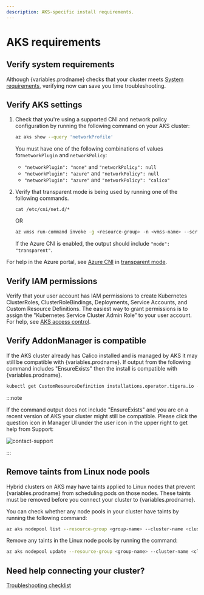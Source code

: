 ```yaml
---
description: AKS-specific install requirements.
---
```



# AKS requirements

## Verify system requirements

Although {variables.prodname} checks that your cluster meets [System requirements](system-requirements.mdx), verifying now can save you time troubleshooting.

## Verify AKS settings

1. Check that you're using a supported CNI and network policy configuration by running the following command on your AKS cluster:

   ```bash
   az aks show --query 'networkProfile'
   ```

   You must have one of the following combinations of values for`networkPlugin` and `networkPolicy`:

   - `"networkPlugin": "none"` and `"networkPolicy": null`
   - `"networkPlugin": "azure"` and `"networkPolicy": null`
   - `"networkPlugin": "azure"` and `"networkPolicy": "calico"`

1. Verify that transparent mode is being used by running one of the following commands.

   `cat /etc/cni/net.d/*`

   OR

   ```bash
   az vmss run-command invoke -g <resource-group> -n <vmss-name> --scripts "cat /etc/cni/net.d/*" --command-id RunShellScript --instance-id 0 --query 'value[0].message'
   ```

   If the Azure CNI is enabled, the output should include `"mode": "transparent"`.

For help in the Azure portal, see [Azure CNI](https://docs.microsoft.com/en-us/azure/aks/configure-azure-cni) in [transparent mode](https://docs.microsoft.com/en-us/azure/aks/faq#what-is-azure-cni-transparent-mode-vs-bridge-mode).

## Verify IAM permissions

Verify that your user account has IAM permissions to create Kubernetes ClusterRoles, ClusterRoleBindings, Deployments, Service Accounts, and Custom Resource Definitions. The easiest way to grant permissions is to assign the "Kubernetes Service Cluster Admin Role” to your user account. For help, see [AKS access control](https://docs.microsoft.com/en-us/azure/aks/control-kubeconfig-access).

## Verify AddonManager is compatible

If the AKS cluster already has Calico installed and is managed by AKS it may still be compatible with {variables.prodname}.
If output from the following command includes "EnsureExists" then the install is compatible with {variables.prodname}.

```bash
kubectl get CustomResourceDefinition installations.operator.tigera.io -o yaml | grep ' addonmanager.kubernetes.io/mode:'
```

:::note

If the command output does not include "EnsureExists" and you are on a recent version of AKS your cluster might still be compatible.
Please click the question icon in Manager UI under the user icon in the upper right to get help from Support:

![contact-support](/img/calico-cloud/contact-support.png)

:::

## Remove taints from Linux node pools

Hybrid clusters on AKS may have taints applied to Linux nodes that prevent {variables.prodname} from scheduling pods on those nodes.
These taints must be removed before you connect your cluster to {variables.prodname}.

You can check whether any node pools in your cluster have taints by running the following command:

```bash
az aks nodepool list --resource-group <group-name> --cluster-name <cluster-name> --query "[].{name:name nodeTaints:nodeTaints}"
```

Remove any taints in the Linux node pools by running the command:

```bash
az aks nodepool update --resource-group <group-name> --cluster-name <cluster-name> --name <nodepool-name> --node-taints ""
```

## Need help connecting your cluster?

[Troubleshooting checklist](../checklist.mdx)
